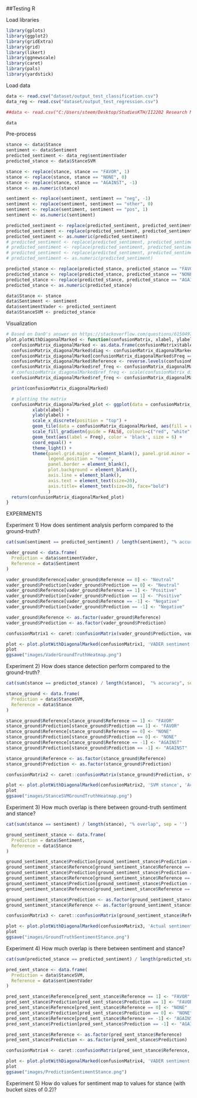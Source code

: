 ##Testing R

Load libraries
```r
library(gplots)
library(ggplot2)
library(gridExtra)
library(grid)
library(likert)
library(ggnewscale)
library(caret)
library(pals)
library(yardstick)
```

Load data
```r
data <- read.csv("dataset/output_test_classification.csv")
data_reg <- read.csv("dataset/output_test_regression.csv")

##data <- read.csv("C:/Users/steem/Desktop/StudiesKTH/II2202 Research Methodology and Scientific Writing/SentimentAndStance/Data Analysis/dataset/output.csv")

data
```

Pre-process
```r
stance <- data$Stance
sentiment <- data$Sentiment
predicted_sentiment <- data_reg$sentimentVader
predicted_stance <- data$StanceSVM

stance <- replace(stance, stance == "FAVOR", 1)
stance <- replace(stance, stance == "NONE", 0)
stance <- replace(stance, stance == "AGAINST", -1)
stance <- as.numeric(stance)

sentiment <- replace(sentiment, sentiment == "neg", -1)
sentiment <- replace(sentiment, sentiment == "other", 0)
sentiment <- replace(sentiment, sentiment == "pos", 1)
sentiment <- as.numeric(sentiment)

predicted_sentiment <- replace(predicted_sentiment, predicted_sentiment < 0, -1)
predicted_sentiment <- replace(predicted_sentiment, predicted_sentiment > 0, 1)
predicted_sentiment <- as.numeric(predicted_sentiment)
# predicted_sentiment <- replace(predicted_sentiment, predicted_sentiment == "neg", -1)
# predicted_sentiment <- replace(predicted_sentiment, predicted_sentiment == "other", 0)
# predicted_sentiment <- replace(predicted_sentiment, predicted_sentiment == "pos", 1)
# predicted_sentiment <- as.numeric(predicted_sentiment)

predicted_stance <- replace(predicted_stance, predicted_stance == "FAVOR", 1)
predicted_stance <- replace(predicted_stance, predicted_stance == "NONE", 0)
predicted_stance <- replace(predicted_stance, predicted_stance == "AGAINST", -1)
predicted_stance <- as.numeric(predicted_stance)

data$Stance <- stance
data$Sentiment <- sentiment
data$sentimentVader <- predicted_sentiment
data$StanceSVM <- predicted_stance
```

Visualization
```r
# Based on DanO's answer on https://stackoverflow.com/questions/61504970/ggplot2-heatmap-2-different-color-schemes-confusion-matrix-matches-in-differe but with several fixes
plot.plotWithDiagonalMarked <- function(confusionMatrix, xlabel, ylabel) {
  confusionMatrix_diagonalMarked <- as.data.frame(confusionMatrix$table)
  confusionMatrix_diagonalMarked$diag <- confusionMatrix_diagonalMarked$Prediction == confusionMatrix_diagonalMarked$Reference # Get the diagonal
  confusionMatrix_diagonalMarked[confusionMatrix_diagonalMarked$Freq == 0] <- NA # If an tile is empty, mark it is NA so we can give it another color
  confusionMatrix_diagonalMarked$Reference <- reverse.levels(confusionMatrix_diagonalMarked$Reference) # diagonal starts at top left
  confusionMatrix_diagonalMarked$ref_freq <- confusionMatrix_diagonalMarked$Freq * ifelse(confusionMatrix_diagonalMarked$diag, 1, -1) # flip sign for non-diagonal values
  # confusionMatrix_diagonalMarked$ref_freq <- scale(confusionMatrix_diagonalMarked$ref_freq) # normalize values
  confusionMatrix_diagonalMarked$ref_freq <- confusionMatrix_diagonalMarked$ref_freq + max(confusionMatrix_diagonalMarked$Freq) + min(confusionMatrix_diagonalMarked$Freq)  # This for some reason fixes the colour range not being scaled properly, found by experimentation

  print(confusionMatrix_diagonalMarked)

  # plotting the matrix
  confusionMatrix_diagonalMarked_plot <- ggplot(data = confusionMatrix_diagonalMarked, aes(x = Prediction, y = Reference, fill = Freq)) +
          xlab(xlabel) +
          ylab(ylabel) +
          scale_x_discrete(position = "top") +
          geom_tile(data = confusionMatrix_diagonalMarked, aes(fill = ref_freq)) +
          scale_fill_gradientn(guide = FALSE, colours=c("red", "white", "#D6EAF8", "#2E86C1"), values=scales::rescale(c(-1, 0, 0.001, 1)), na.value="white") +
          geom_text(aes(label = Freq), color = 'black', size = 6) +
          coord_equal() +
          theme_light() +
          theme(panel.grid.major = element_blank(), panel.grid.minor = element_blank(),
                legend.position = "none",
                panel.border = element_blank(),
                plot.background = element_blank(),
                axis.line = element_blank(),
                axis.text = element_text(size=20),
                axis.title= element_text(size=30, face="bold")
                )
  return(confusionMatrix_diagonalMarked_plot)
}
```


EXPERIMENTS

Experiment 1) How does sentiment analysis perform compared to the ground-truth?
```r
cat(sum(sentiment == predicted_sentiment) / length(sentiment), "% accuracy", sep = '')

vader_ground <- data.frame(
  Prediction = data$sentimentVader,
  Reference = data$Sentiment
)

vader_ground$Reference[vader_ground$Reference == 0] <- "Neutral"
vader_ground$Prediction[vader_ground$Prediction == 0] <- "Neutral"
vader_ground$Reference[vader_ground$Reference == 1] <- "Positive"
vader_ground$Prediction[vader_ground$Prediction == 1] <- "Positive"
vader_ground$Reference[vader_ground$Reference == -1] <- "Negative"
vader_ground$Prediction[vader_ground$Prediction == -1] <- "Negative"

vader_ground$Reference <- as.factor(vader_ground$Reference)
vader_ground$Prediction <- as.factor(vader_ground$Prediction)

confusionMatrix1 <- caret::confusionMatrix(vader_ground$Prediction, vader_ground$Reference)

plot <- plot.plotWithDiagonalMarked(confusionMatrix1, 'VADER sentiment', 'Actual sentiment')
plot
ggsave("images/VaderGroundTruthHeatmap.png")
```

Experiment 2) How does stance detection perform compared to the ground-truth?
```r
cat(sum(stance == predicted_stance) / length(stance),  "% accuracy", sep = '')

stance_ground <- data.frame(
  Prediction = data$StanceSVM,
  Reference = data$Stance
)

stance_ground$Reference[stance_ground$Reference == 1] <- "FAVOR"
stance_ground$Prediction[stance_ground$Prediction == 1] <- "FAVOR"
stance_ground$Reference[stance_ground$Reference == 0] <- "NONE"
stance_ground$Prediction[stance_ground$Prediction == 0] <- "NONE"
stance_ground$Reference[stance_ground$Reference == -1] <- "AGAINST"
stance_ground$Prediction[stance_ground$Prediction == -1] <- "AGAINST"

stance_ground$Reference <- as.factor(stance_ground$Reference)
stance_ground$Prediction <- as.factor(stance_ground$Prediction)

confusionMatrix2 <- caret::confusionMatrix(stance_ground$Prediction, stance_ground$Reference)

plot <- plot.plotWithDiagonalMarked(confusionMatrix2, 'SVM stance', 'Actual stance')
plot
ggsave("images/StanceSVMGroundTruthHeatmap.png")
```

Experiment 3) How much overlap is there between ground-truth sentiment and stance?
```r
cat(sum(stance == sentiment) / length(stance), "% overlap", sep = '')

ground_sentiment_stance <- data.frame(
  Prediction = data$Sentiment,
  Reference = data$Stance
)

ground_sentiment_stance$Prediction[ground_sentiment_stance$Prediction == 0] <- "Neutral"
ground_sentiment_stance$Reference[ground_sentiment_stance$Reference == 0] <- "Neutral"
ground_sentiment_stance$Prediction[ground_sentiment_stance$Prediction == 1] <- "Positive"
ground_sentiment_stance$Reference[ground_sentiment_stance$Reference == 1] <- "Positive"
ground_sentiment_stance$Prediction[ground_sentiment_stance$Prediction == -1] <- "Negative"
ground_sentiment_stance$Reference[ground_sentiment_stance$Reference == -1] <- "Negative"

ground_sentiment_stance$Prediction <- as.factor(ground_sentiment_stance$Prediction)
ground_sentiment_stance$Reference <- as.factor(ground_sentiment_stance$Reference)

confusionMatrix3 <- caret::confusionMatrix(ground_sentiment_stance$Reference, ground_sentiment_stance$Prediction)

plot <- plot.plotWithDiagonalMarked(confusionMatrix3, 'Actual sentiment', 'Actual stance')
plot
ggsave("images/GroundTruthSentimentStance.png")
```

Experiment 4) How much overlap is there between sentiment and stance?

```r
cat(sum(predicted_stance == predicted_sentiment) / length(predicted_stance),  "% accuracy", sep = '')

pred_sent_stance <- data.frame(
  Prediction = data$StanceSVM,
  Reference = data$sentimentVader
)

pred_sent_stance$Reference[pred_sent_stance$Reference == 1] <- "FAVOR"
pred_sent_stance$Prediction[pred_sent_stance$Prediction == 1] <- "FAVOR"
pred_sent_stance$Reference[pred_sent_stance$Reference == 0] <- "NONE"
pred_sent_stance$Prediction[pred_sent_stance$Prediction == 0] <- "NONE"
pred_sent_stance$Reference[pred_sent_stance$Reference == -1] <- "AGAINST"
pred_sent_stance$Prediction[pred_sent_stance$Prediction == -1] <- "AGAINST"

pred_sent_stance$Reference <- as.factor(pred_sent_stance$Reference)
pred_sent_stance$Prediction <- as.factor(pred_sent_stance$Prediction)

confusionMatrix4 <- caret::confusionMatrix(pred_sent_stance$Reference, pred_sent_stance$Prediction)

plot <- plot.plotWithDiagonalMarked(confusionMatrix4, 'VADER sentiment', 'SVM Stance')
plot
ggsave("images/PredictionSentimentStance.png")
````

Experiment 5) How do values for sentiment map to values for stance (with bucket sizes of 0.2)?






